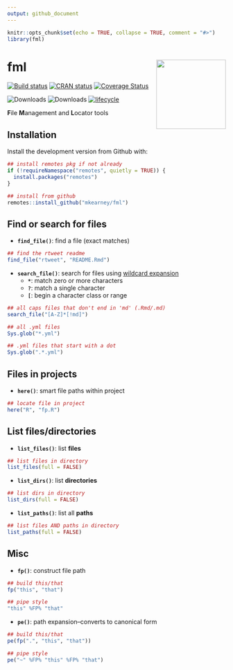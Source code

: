 ```yaml
---
output: github_document
---
```


<!-- README.md is generated from README.Rmd. Please edit that file -->

```r
knitr::opts_chunk$set(echo = TRUE, collapse = TRUE, comment = "#>")
library(fml)
```
# fml <img src="man/figures/logo.png" width="160px" align="right" />

[![Build status](https://travis-ci.org/mkearney/fml.svg?branch=master)](https://travis-ci.org/mkearney/fml)
[![CRAN status](https://www.r-pkg.org/badges/version/fml)](https://cran.r-project.org/package=fml)
[![Coverage Status](https://codecov.io/gh/mkearney/fml/branch/master/graph/badge.svg)](https://codecov.io/gh/mkearney/fml?branch=master)

![Downloads](https://cranlogs.r-pkg.org/badges/fml)
![Downloads](https://cranlogs.r-pkg.org/badges/grand-total/fml)
[![lifecycle](https://img.shields.io/badge/lifecycle-experimental-orange.svg)](https://www.tidyverse.org/lifecycle/#experimental)

**F**ile **M**anagement and **L**ocator tools

## Installation

Install the development version from Github with:

``` r
## install remotes pkg if not already
if (!requireNamespace("remotes", quietly = TRUE)) {
  install.packages("remotes")
}

## install from github
remotes::install_github("mkearney/fml")
```


## Find or search for files

+ **`find_file()`**: find a file (exact matches)

```r
## find the rtweet readme
find_file("rtweet", "README.Rmd")
```

+ **`search_file()`**: search for files using [wildcard expansion](http://pubs.opengroup.org/onlinepubs/9699919799/functions/glob.html)
   - **`*`**: match zero or more characters
   - **`?`**: match a single character
   - **`[`**: begin a character class or range

```r
## all caps files that don't end in 'md' (.Rmd/.md)
search_file("[A-Z]*[!md]")

## all .yml files
Sys.glob("*.yml")

## .yml files that start with a dot
Sys.glob(".*.yml")
```

## Files in projects

+ **`here()`**: smart file paths within project

```r
## locate file in project
here("R", "fp.R")
```

## List files/directories

+ **`list_files()`**: list **files**

```r
## list files in directory
list_files(full = FALSE)
```

+ **`list_dirs()`**: list **directories**

```r
## list dirs in directory
list_dirs(full = FALSE)
```

+ **`list_paths()`**: list all **paths**

```r
## list files AND paths in directory
list_paths(full = FALSE)
```


## Misc

+ **`fp()`**: construct file path

```r
## build this/that
fp("this", "that")

## pipe style
"this" %FP% "that"
```

+ **`pe()`**: path expansion–converts to canonical form

```r
## build this/that
pe(fp(".", "this", "that"))

## pipe style
pe("~" %FP% "this" %FP% "that")
```
